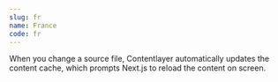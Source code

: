 ```yaml
---
slug: fr
name: France
code: fr
---
```


When you change a source file, Contentlayer automatically updates the content cache, which prompts
Next.js to reload the content on screen.
